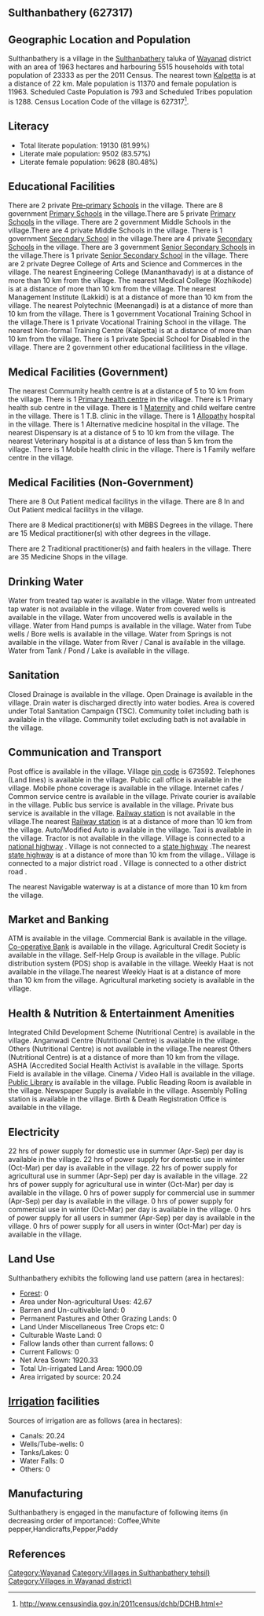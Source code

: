 {{Infobox settlement
| name=Sulthanbathery
| native_name=
| native_name_lang=
| other_name=
| nickname=
| settlement_type=Village
| image_skyline=
| image_alt=
| image_caption=
| pushpin_map=India Kerala
| pushpin_label_position=right
| pushpin_map_alt=
| pushpin_map_caption=Location in Kerala, India
| latd=
| latm=
| lats=
| latNS=
| longd=
| longm=
| longs=
| longEW=
| coordinates_display=inline,title
| subdivision_type=Country
| subdivision_name={{flag|India}}
| subdivision_type1=[[States and territories of India|State]]
| subdivision_name1=Kerala 
| subdivision_type2=[[List of districts of India|District]]
| subdivision_name2=Wayanad
| subdivision_type3=Tahsil
| subdivision_name3=Sulthanbathery
| website=
| established_title=<!-- Established -->
| established_date=
| founder=
| named_for=
| government_type=
| governing_body=
| unit_pref=Metric=
| area_footnotes=
| area_rank=
| area_total_km2=19.63
| elevation_footnotes=
| elevation_m=
| population_total=23333
| population_as_of=2011
| population_rank=
| population_density_km2=1188
| population_demonym=
| population_footnotes=
| demographics_type1=Languages
| demographics1_title1=Official
| demographics1_info1=[[Malayalam language|Malayalam]]
| timezone1=[[Indian Standard Time|IST]]
| utc_offset1==+5:30
| postal_code_type=[[Postal Index Number|PIN]]
| postal_code=673592
| area_code_type=Telephone code
| area_code=
| registration_plate=
| blank1_name_sec1=Nearest city
| blank1_info_sec1=[[Kalpetta]]
| blank2_name_sec1=[[Human sex ratio|Sex ratio]]
| blank2_info_sec1=1052 [[male|♂]]/[[female|♀]]
| blank3_name_sec1=Literacy
| blank3_info_sec1=81.99%
| blank1_name_sec2=[[2011 Census of India|2011 census]] code
| blank1_info_sec2=627317
| footnotes=
}}

== Sulthanbathery (627317) ==

== Geographic Location and Population ==

Sulthanbathery is a village in the [[Sulthanbathery]] taluka of [[Wayanad]] district with an area of 1963 hectares and harbouring 5515 households with total population of 23333 as per the 2011 Census. The nearest town [[Kalpetta]] is at a distance of 22 km. Male population is 11370 and female population is 11963. Scheduled Caste Population is 793 and Scheduled Tribes population is 1288. Census Location Code of the village is 627317<ref>http://www.censusindia.gov.in/2011census/dchb/DCHB.html</ref>.


== Literacy ==  
* Total literate population: 19130 (81.99%)
* Literate male population: 9502 (83.57%)
* Literate female population: 9628 (80.48%)


== Educational Facilities ==  
There are 2 private [[Pre-primary]] [[School]]s in the village.
There are 8 government [[Primary School]]s in the village.There are 5 private [[Primary School]]s in the village.
There are 2 government Middle Schools in the village.There are 4 private Middle Schools in the village.
There is 1 government [[Secondary School]] in the village.There are 4 private [[Secondary School]]s in the village.
There are 3 government [[Senior Secondary School]]s in the village.There is 1 private [[Senior Secondary School]] in the village.
There are 2 private Degree College of Arts and Science and Commerces in the village.
The nearest Engineering College (Mananthavady) is at a distance of more than 10 km from the village.
The nearest Medical College (Kozhikode) is at a distance of more than 10 km from the village.
The nearest Management Institute (Lakkidi) is at a distance of more than 10 km from the village.
The nearest Polytechnic (Meenangadi) is at a distance of more than 10 km from the village.
There is 1 government Vocational Training School in the village.There is 1 private Vocational Training School in the village.
The nearest Non-formal Training Centre (Kalpetta) is at a distance of more than 10 km from the village.
There is 1 private Special School for Disabled in the village.
There are 2 government other educational facilitiess in the village.


== Medical Facilities (Government) ==
The nearest Commumity health centre is at a distance of 5 to 10 km from the village.
There is 1 [[Primary health centre]] in the village.
There is 1 Primary health sub centre in the village.
There is 1 [[Maternity]] and child welfare centre in the village.
There is 1 T.B. clinic in the village.
There is 1 [[Allopathy]] hospital in the village.
There is 1 Alternative medicine hospital in the village.
The nearest Dispensary is at a distance of 5 to 10 km from the village.
The nearest Veterinary hospital is at a distance of less than 5 km from the village.
There is 1 Mobile health clinic in the village.
There is 1 Family welfare centre in the village.


== Medical Facilities (Non-Government) ==
There are 8 Out Patient medical facilitys in the village.
There are 8 In and Out Patient medical facilitys in the village.

There are 8 Medical practitioner(s) with MBBS Degrees in the village.
There are 15 Medical practitioner(s) with other degrees in the village.

There are 2 Traditional practitioner(s) and faith healers in the village.
There are 35 Medicine Shops in the village.



== Drinking Water ==
Water from treated tap water is available in the village.
Water from untreated tap water is not available in the village.
Water from covered wells is available in the village.
Water from uncovered wells is available in the village.
Water from Hand pumps is available in the village.
Water from Tube wells / Bore wells is available in the village.
Water from Springs is not available in the village.
Water from River / Canal is available in the village.
Water from Tank / Pond / Lake is available in the village.


== Sanitation ==
Closed Drainage is available in the village.
Open Drainage is available in the village.
Drain water is discharged directly into water bodies.
Area is covered under Total Sanitation Campaign (TSC).
Community toilet including bath is available in the village.
Community toilet excluding bath is not available in the village.


== Communication and Transport ==
Post office is available in the village.
Village [[pin code]] is 673592.
Telephones (Land lines) is available in the village.
Public call office is available in the village.
Mobile phone coverage is available in the village.
Internet cafes / Common service centre is available in the village.
Private courier is available in the village.
Public bus service is available in the village.
Private bus service is available in the village.
[[Railway station]] is not available in the village.The nearest [[Railway station]] is at a distance of more than 10 km from the village.
Auto/Modified Auto is available in the village.
Taxi is available in the village.
Tractor is not available in the village.
Village is connected to a [[national highway]]  .
Village is not connected to a [[state highway]] .The nearest [[state highway]] is at a distance of more than 10 km from the village..
Village is connected to a major district road    .
Village is connected to a other district road  .



The nearest Navigable waterway is at a distance of more than 10 km from the village.



== Market and Banking ==
ATM is available in the village.
Commercial Bank is available in the village.
[[Co-operative Bank]] is available in the village.
Agricultural Credit Society is available in the village.
Self-Help Group is available in the village.
Public distribution system (PDS) shop is available in the village.
Weekly Haat is not available in the village.The nearest Weekly Haat is at a distance of more than 10 km from the village.
Agricultural marketing society is available in the village.


== Health & Nutrition & Entertainment Amenities ==
Integrated Child Development Scheme (Nutritional Centre) is available in the village.
Anganwadi Centre (Nutritional Centre) is available in the village.
Others (Nutritional Centre) is not available in the village.The nearest Others (Nutritional Centre) is at a distance of more than 10 km from the village.
ASHA (Accredited Social Health Activist is available in the village.
Sports Field is available in the village.
Cinema / Video Hall is available in the village.
[[Public Library]] is available in the village.
Public Reading Room is available in the village.
Newspaper Supply is available in the village.
Assembly Polling station is available in the village.
Birth & Death Registration Office is available in the village.


== Electricity ==
22 hrs of power supply for domestic use in summer (Apr-Sep) per day is available in the village.
22 hrs of power supply for domestic use in winter (Oct-Mar) per day is available in the village.
22 hrs of power supply for agricultural use in summer (Apr-Sep) per day is available in the village.
22 hrs of power supply for agricultural use in winter (Oct-Mar) per day is available in the village.
0 hrs of power supply for commercial use in summer (Apr-Sep) per day is available in the village.
0 hrs of power supply for commercial use in winter (Oct-Mar) per day is available in the village.
0 hrs of power supply for all users in summer (Apr-Sep) per day is available in the village.
0 hrs of power supply for all users in winter (Oct-Mar) per day is available in the village.


== Land Use ==
Sulthanbathery exhibits the following land use pattern (area in hectares):
* [[Forest]]: 0
* Area under Non-agricultural Uses: 42.67
* Barren and Un-cultivable land: 0
* Permanent Pastures and Other Grazing Lands: 0
* Land Under Miscellaneous Tree Crops etc: 0
* Culturable Waste Land: 0
* Fallow lands other than current fallows: 0
* Current Fallows: 0
* Net Area Sown: 1920.33
* Total Un-irrigated Land Area: 1900.09
* Area irrigated by source: 20.24


== [[Irrigation]] facilities ==
Sources of irrigation are as follows (area in hectares):
* Canals: 20.24
* Wells/Tube-wells: 0
* Tanks/Lakes: 0
* Water Falls: 0
* Others: 0


== Manufacturing ==
Sulthanbathery is engaged in the manufacture of following items (in decreasing order of importance): Coffee,White pepper,Handicrafts,Pepper,Paddy


[[Category:Wayanad]]
[[Category:Villages in Sulthanbathery tehsil)]]
[[Category:Villages in Wayanad district)]]


== References ==
{{Reflist}}


